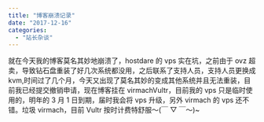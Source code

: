 ```yaml
---
title: "博客崩溃记录"
date: "2017-12-16"
categories:
  - "站长杂谈"
---
```


就在今天我的博客莫名其妙地崩溃了，hostdare 的 vps 实在坑，之前由于 ovz 超卖，导致钻石盘重装了好几次系统都没用，之后联系了支持人员，支持人员更换成 kvm,时间过了几个月，今天又出现了莫名其妙的变成其他系统并且无法重装，目前我已经提交撤销申请，现在博客挂在 virmachVultr，目前我的 vps 只是临时使用的，明年的 3 月 1 日到期，届时我会将 vps 升级，另外 virmach 的 vps 还不错。垃圾 virmach，目前 Vultr 按时计费特舒服～(￣ ▽ ￣～)~
